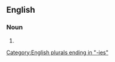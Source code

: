 ==English==

===Noun===
{{head|en|noun plural form}}

# {{plural of|tautology|lang=en}}

[[Category:English plurals ending in "-ies"]]